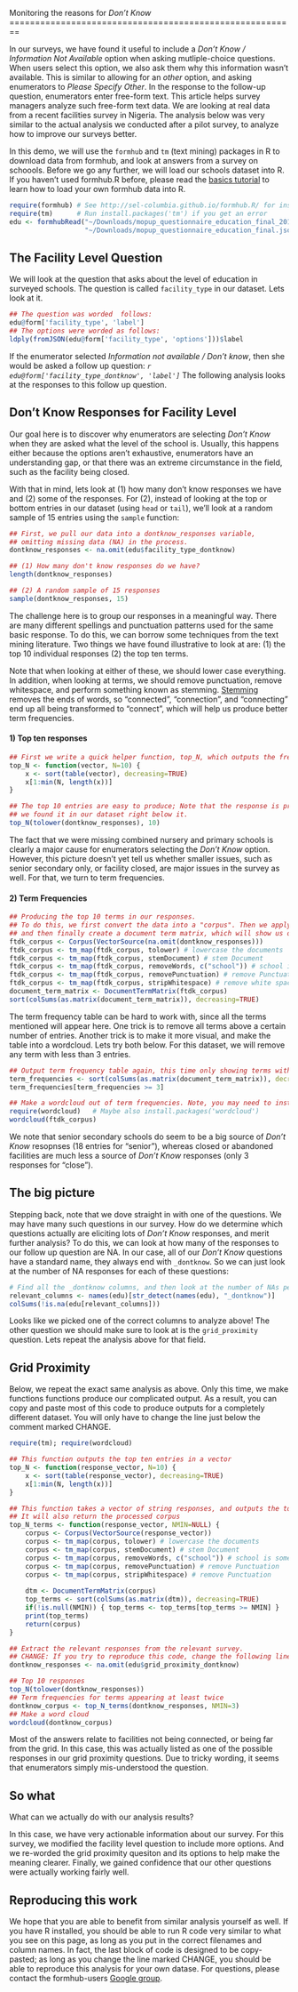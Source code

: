 <link href="http://kevinburke.bitbucket.org/markdowncss/markdown.css" rel="stylesheet"></link>
Monitoring the reasons for _Don't Know_
========================================================

In our surveys, we have found it useful to include a _Don't Know / Information Not Available_ option when asking mutliple-choice questions. When users select this option, we also ask them why this information wasn't available. This is similar to allowing for an _other_ option, and asking enumerators to _Please Specify Other_. In the response to the follow-up question, enumerators enter free-form text. This article helps survey managers analyze such free-form text data. We are looking at real data from a recent facilities survey in Nigeria. The analysis below was very similar to the actual analysis we conducted after a pilot survey, to analyze how to improve our surveys better.  

In this demo, we will use the `formhub` and `tm` (text mining) packages in R to download data from formhub, and look at answers from a survey on schoools. Before we go any further, we will load our schools dataset into R. If you haven't used formhub.R before, please read the [basics tutorial](http://sel-columbia.github.io/formhub.R/demo/Basics_of_formhub.R.html) to learn how to load your own formhub data into R.

```r
require(formhub) # See http://sel-columbia.github.io/formhub.R/ for install instructions if you get an error
require(tm)      # Run install.packages('tm') if you get an error
edu <- formhubRead("~/Downloads/mopup_questionnaire_education_final_2014_04_02_08_15_46.csv",
                   "~/Downloads/mopup_questionnaire_education_final.json")
```

The Facility Level Question
---

We will look at the question that asks about the level of education in surveyed schools. The question is called `facility_type` in our dataset. Lets look at it.
```r
## The question was worded  follows:
edu@form['facility_type', 'label']
## The options were worded as follows:
ldply(fromJSON(edu@form['facility_type', 'options']))$label
```

If the enumerator selected _Information not available / Don't know_, then she would be asked a follow up question:
_`r edu@form['facility_type_dontknow', 'label']`_
The following analysis looks at the responses to this follow up question.

Don't Know Responses for Facility Level
----
Our goal here is to discover why enumerators are selecting _Don't Know_ when they are asked what the level of the school is. Usually, this happens either because the options aren't exhaustive, enumerators have an understanding gap, or that there was an extreme circumstance in the field, such as the facility being closed.

With that in mind, lets look at (1) how many don't know responses we have and (2) some of the responses. For (2), instead of looking at the top or bottom entries in our dataset (using `head` or `tail`), we'll look at a random sample of 15 entries using the `sample` function:

```r
## First, we pull our data into a dontknow_responses variable, 
## omitting missing data (NA) in the process.
dontknow_responses <- na.omit(edu$facility_type_dontknow)

## (1) How many don't know responses do we have?
length(dontknow_responses)

## (2) A random sample of 15 responses
sample(dontknow_responses, 15)
```

The challenge here is to group our responses in a meaningful way. There are many different spellings and punctuation patterns used for the same basic response. To do this, we can borrow some techniques from the text mining literature. Two things we have found illustrative to look at are: (1) the top 10 individual responses (2) the top ten terms.

Note that when looking at either of these, we should lower case everything. In addition, when looking at terms, we should remove punctuation, remove whitespace, and perform something known as stemming. [Stemming](http://en.wikipedia.org/wiki/Stemming) removes the ends of words, so "connected", "connection", and "connecting" end up all being transformed to "connect", which will help us produce better term frequencies.

#### 1) Top ten responses
```r
## First we write a quick helper function, top_N, which outputs the frequency of the top N elements
top_N <- function(vector, N=10) {
    x <- sort(table(vector), decreasing=TRUE)
    x[1:min(N, length(x))]
}

## The top 10 entries are easy to produce; Note that the response is printed with the number of times
## we found it in our dataset right below it.
top_N(tolower(dontknow_responses), 10)
```

The fact that we were missing combined nursery and primary schools is clearly a major cause for enumerators selecting the _Don't Know_ option. However, this picture doesn't yet tell us whether smaller issues, such as senior secondary only, or facility closed, are major issues in the survey as well. For that, we turn to term frequencies.

#### 2) Term Frequencies
```r
## Producing the top 10 terms in our responses.
## To do this, we first convert the data into a "corpus". Then we apply text processing,
## and then finally create a document term matrix, which will show us our top terms.
ftdk_corpus <- Corpus(VectorSource(na.omit(dontknow_responses)))
ftdk_corpus <- tm_map(ftdk_corpus, tolower) # lowercase the documents
ftdk_corpus <- tm_map(ftdk_corpus, stemDocument) # stem Document
ftdk_corpus <- tm_map(ftdk_corpus, removeWords, c("school")) # school is sometimes used, and othertimes not
ftdk_corpus <- tm_map(ftdk_corpus, removePunctuation) # remove Punctuation
ftdk_corpus <- tm_map(ftdk_corpus, stripWhitespace) # remove white space
document_term_matrix <- DocumentTermMatrix(ftdk_corpus)
sort(colSums(as.matrix(document_term_matrix)), decreasing=TRUE)
```

The term frequency table can be hard to work with, since all the terms mentioned will appear here. One trick is to remove all terms above a certain number of entries. Another trick is to make it more visual, and make the table into a wordcloud. Lets try both below. For this dataset, we will remove any term with less than 3 entries.
```r
## Output term frequency table again, this time only showing terms with at least 3 entries
term_frequencies <- sort(colSums(as.matrix(document_term_matrix)), decreasing=TRUE)
term_frequencies[term_frequencies >= 3]

## Make a wordcloud out of term frequencies. Note, you may need to install.packages('wordcloud')
require(wordcloud)   # Maybe also install.packages('wordcloud')
wordcloud(ftdk_corpus)
```

We note that senior secondary schools do seem to be a big source of _Don't Know_ resopnses (18 entries for "senior"), whereas closed or abandoned facilities are much less a source of _Don't Know_ responses (only 3 responses for "close").

The big picture
----
Stepping back, note that we dove straight in with one of the questions. We may have many such questions in our survey. How do we determine which questions actually are eliciting lots of _Don't Know_ responses, and merit further analysis? To do this, we can look at how many of the responses to our follow up question are NA. In our case, all of our _Don't Know_ questions have a standard name, they  always end with `_dontknow`. So we can just look at the number of NA responses for each of these questions:

```r
# Find all the _dontknow columns, and then look at the number of NAs per question.
relevant_columns <- names(edu)[str_detect(names(edu), "_dontknow")]
colSums(!is.na(edu[relevant_columns]))
```

Looks like we picked one of the correct columns to analyze above! The other question we should make sure to look at is the `grid_proximity` question. Lets repeat the analysis above for that field. 

Grid Proximity
----

Below, we repeat the exact same analysis as above. Only this time, we make functions functions produce our complicated output. As a result, you can copy and paste most of this code to produce outputs for a completely different dataset. You will only have to change the line just below the comment marked CHANGE.

```r
require(tm); require(wordcloud)

## This function outputs the top ten entries in a vector
top_N <- function(response_vector, N=10) {
    x <- sort(table(response_vector), decreasing=TRUE)
    x[1:min(N, length(x))]
}

## This function takes a vector of string responses, and outputs the top N terms in that corpus
## It will also return the processed corpus
top_N_terms <- function(response_vector, NMIN=NULL) {
    corpus <- Corpus(VectorSource(response_vector))
    corpus <- tm_map(corpus, tolower) # lowercase the documents
    corpus <- tm_map(corpus, stemDocument) # stem Document
    corpus <- tm_map(corpus, removeWords, c("school")) # school is sometimes used, and othertimes not
    corpus <- tm_map(corpus, removePunctuation) # remove Punctuation
    corpus <- tm_map(corpus, stripWhitespace) # remove Punctuation
    
    dtm <- DocumentTermMatrix(corpus)
    top_terms <- sort(colSums(as.matrix(dtm)), decreasing=TRUE)
    if(!is.null(NMIN)) { top_terms <- top_terms[top_terms >= NMIN] }
    print(top_terms)
    return(corpus)
}

## Extract the relevant responses from the relevant survey.
## CHANGE: If you try to reproduce this code, change the following line.
dontknow_responses <- na.omit(edu$grid_proximity_dontknow)

## Top 10 responses
top_N(tolower(dontknow_responses))
## Term frequencies for terms appearing at least twice
dontknow_corpus <- top_N_terms(dontknow_responses, NMIN=3)
## Make a word cloud
wordcloud(dontknow_corpus)
```
Most of the answers relate to facilities not being connected, or being far from the grid. In this case, this was actually listed as one of the possible responses in our grid proximity questions. Due to tricky wording, it seems that enumerators  simply mis-understood the question.

So what
---
What can we actually do with our analysis results?

In this case, we have very actionable information about our survey. For this survey, we modified the facility level question to include more options. And we re-worded the grid proximity quesiton and its options to help make the meaning clearer. Finally, we gained confidence that our other questions were actually working fairly well.

Reproducing this work
---
We hope that you are able to benefit from similar analysis yourself as well. If you have R installed, you should be able to run R code very similar to what you see on this page, as long as you put in the correct filenames and column names. In fact, the last block of code is designed to be copy-pasted; as long as you change the line marked CHANGE, you should be able to reproduce this analysis for your own datase. For questions, please contact the formhub-users [Google group](https://groups.google.com/d/forum/formhub-users).
